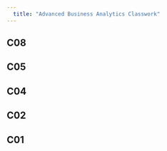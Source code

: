```yaml
---
  title: "Advanced Business Analytics Classwork"
---
```

## C08
<script src="https://gist.github.com/omkar8963/087bf1049ed06e805a78ef599f776c2c.js"></script>
## C05
<script src="https://gist.github.com/omkar8963/0c3136dc86246fb4081cc3932fe93e00.js"></script>
## C04
<script src="https://gist.github.com/omkar8963/2e0080382f66d8d97751a38ed736fc1d.js"></script>

## C02
  
<script src="https://gist.github.com/omkar8963/dec32881f07d3a6f0e27b26154b5a8cd.js"></script>
    
    
## C01

<script src="https://gist.github.com/omkar8963/b30fb1f3535c2ab031b527f2fc01f571.js"></script>